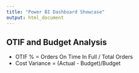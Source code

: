 ```yaml
---
title: "Power BI Dashboard Showcase"
output: html_document
---
```


## OTIF and Budget Analysis

- OTIF % = Orders On Time In Full / Total Orders
- Cost Variance = (Actual - Budget)/Budget